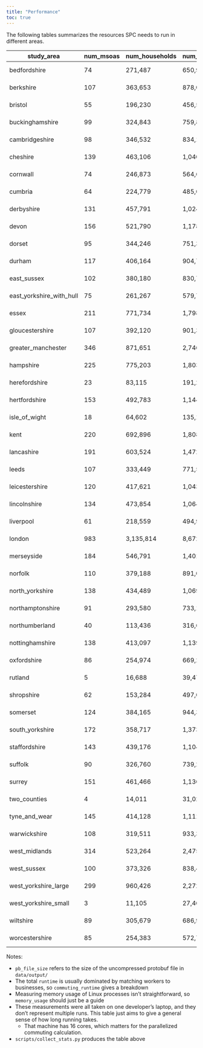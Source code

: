 ```yaml
---
title: "Performance"
toc: true
---
```


The following tables summarizes the resources SPC needs to run in different areas.

|       study_area       |num_msoas|num_households|num_people|pb_file_size|  runtime |commuting_runtime|memory_usage|
|------------------------|---------|--------------|----------|------------|----------|-----------------|------------|
|      bedfordshire      |    74   |    271,487   |  650,950 |  94.35MiB  |10 seconds|    6 seconds    |  295.78MiB |
|        berkshire       |   107   |    363,653   |  878,045 |  127.03MiB |13 seconds|    7 seconds    |  302.27MiB |
|         bristol        |    55   |    196,230   |  456,532 |  68.20MiB  | 5 seconds|     1 second    |  153.51MiB |
|     buckinghamshire    |    99   |    324,843   |  759,879 |  109.15MiB |10 seconds|    5 seconds    |  299.43MiB |
|     cambridgeshire     |    98   |    346,532   |  834,141 |  120.21MiB |13 seconds|    6 seconds    |  302.25MiB |
|        cheshire        |   139   |    463,106   | 1,040,634|  150.61MiB |15 seconds|    6 seconds    |  306.93MiB |
|        cornwall        |    74   |    246,873   |  564,604 |  83.34MiB  | 7 seconds|    2 seconds    |  279.33MiB |
|         cumbria        |    64   |    224,779   |  485,035 |  70.73MiB  | 8 seconds|    3 seconds    |  154.04MiB |
|       derbyshire       |   131   |    457,791   | 1,024,952|  148.77MiB |16 seconds|    8 seconds    |  306.59MiB |
|          devon         |   156   |    521,790   | 1,178,315|  171.73MiB |20 seconds|    10 seconds   |  558.07MiB |
|         dorset         |    95   |    344,246   |  751,334 |  109.21MiB |11 seconds|    4 seconds    |  300.99MiB |
|         durham         |   117   |    406,164   |  904,785 |  130.78MiB |10 seconds|    3 seconds    |  301.74MiB |
|       east_sussex      |   102   |    380,180   |  830,761 |  120.05MiB |11 seconds|    5 seconds    |  301.82MiB |
|east_yorkshire_with_hull|    75   |    261,267   |  579,746 |  85.40MiB  | 7 seconds|    2 seconds    |  280.82MiB |
|          essex         |   211   |    771,734   | 1,798,893|  260.51MiB |36 seconds|    24 seconds   |  602.83MiB |
|     gloucestershire    |   107   |    392,120   |  901,395 |  129.72MiB |13 seconds|    5 seconds    |  304.15MiB |
|   greater_manchester   |   346   |    871,651   | 2,746,858|  388.45MiB | 2 minutes|    83 seconds   |   1.09GiB  |
|        hampshire       |   225   |    775,203   | 1,803,991|  262.30MiB |41 seconds|    28 seconds   |  603.87MiB |
|      herefordshire     |    23   |    83,115    |  191,282 |  27.91MiB  | 4 seconds|     1 second    |  76.86MiB  |
|      hertfordshire     |   153   |    492,783   | 1,144,974|  165.25MiB |19 seconds|    11 seconds   |  557.76MiB |
|      isle_of_wight     |    18   |    64,602    |  135,125 |  20.72MiB  | 3 seconds|     1 second    |  72.07MiB  |
|          kent          |   220   |    692,896   | 1,808,206|  259.15MiB |29 seconds|    18 seconds   |  601.44MiB |
|       lancashire       |   191   |    603,524   | 1,472,550|  210.57MiB |22 seconds|    12 seconds   |  594.20MiB |
|          leeds         |   107   |    333,449   |  771,520 |  112.94MiB |21 seconds|    7 seconds    |  301.40MiB |
|     leicestershire     |   120   |    417,621   | 1,043,283|  147.66MiB |17 seconds|    10 seconds   |  304.30MiB |
|      lincolnshire      |   134   |    473,854   | 1,064,174|  153.04MiB |13 seconds|    6 seconds    |  553.98MiB |
|        liverpool       |    61   |    218,559   |  494,999 |  70.81MiB  | 9 seconds|    3 seconds    |  152.88MiB |
|         london         |   983   |   3,135,814  | 8,672,103|   1.23GiB  |11 minutes|    10 minutes   |   4.32GiB  |
|       merseyside       |   184   |    546,791   | 1,401,012|  199.91MiB |25 seconds|    17 seconds   |  592.73MiB |
|         norfolk        |   110   |    379,188   |  891,006 |  129.99MiB |11 seconds|    4 seconds    |  304.41MiB |
|     north_yorkshire    |   138   |    434,489   | 1,069,514|  154.35MiB |14 seconds|    6 seconds    |  554.40MiB |
|    northamptonshire    |    91   |    293,580   |  733,190 |  106.13MiB | 9 seconds|    4 seconds    |  299.26MiB |
|     northumberland     |    40   |    113,436   |  316,618 |  45.45MiB  | 5 seconds|     1 second    |  141.78MiB |
|     nottinghamshire    |   138   |    413,097   | 1,139,096|  163.42MiB |18 seconds|    11 seconds   |  555.30MiB |
|       oxfordshire      |    86   |    254,974   |  669,237 |  96.24MiB  | 9 seconds|    4 seconds    |  281.55MiB |
|         rutland        |    5    |    16,688    |  39,475  |   5.79MiB  | 2 seconds|     1 second    |  20.63MiB  |
|       shropshire       |    62   |    153,284   |  497,064 |  70.73MiB  | 6 seconds|    2 seconds    |  152.21MiB |
|        somerset        |   124   |    384,165   |  944,394 |  137.94MiB |14 seconds|    6 seconds    |  304.68MiB |
|     south_yorkshire    |   172   |    358,717   | 1,373,401|  191.22MiB |25 seconds|    17 seconds   |  556.05MiB |
|      staffordshire     |   143   |    439,176   | 1,104,925|  157.70MiB |14 seconds|    6 seconds    |  554.71MiB |
|         suffolk        |    90   |    326,760   |  739,296 |  106.69MiB | 9 seconds|    3 seconds    |  298.95MiB |
|         surrey         |   151   |    461,466   | 1,136,090|  163.70MiB |21 seconds|    13 seconds   |  557.62MiB |
|      two_counties      |    4    |    14,011    |  31,024  |   4.73MiB  |10 seconds|     1 second    |  11.73MiB  |
|      tyne_and_wear     |   145   |    414,128   | 1,111,239|  157.14MiB |12 seconds|    6 seconds    |  553.16MiB |
|      warwickshire      |   108   |    319,511   |  933,391 |  132.23MiB |16 seconds|    9 seconds    |  302.51MiB |
|      west_midlands     |   314   |    523,264   | 2,475,918|  347.98MiB |37 seconds|    24 seconds   |   1.05GiB  |
|       west_sussex      |   100   |    373,326   |  838,440 |  122.10MiB |11 seconds|    4 seconds    |  302.56MiB |
|  west_yorkshire_large  |   299   |    960,426   | 2,272,063|  331.00MiB |41 seconds|    27 seconds   |   1.08GiB  |
|  west_yorkshire_small  |    3    |    11,105    |  27,466  |   4.26MiB  | 6 seconds|     1 second    |  11.59MiB  |
|        wiltshire       |    89   |    305,679   |  686,963 |  100.68MiB | 8 seconds|    2 seconds    |  297.41MiB |
|     worcestershire     |    85   |    254,383   |  572,751 |  83.90MiB  | 8 seconds|    3 seconds    |  279.81MiB |

Notes:

- `pb_file_size` refers to the size of the uncompressed protobuf file in `data/output/`
- The total `runtime` is usually dominated by matching workers to businesses, so `commuting_runtime` gives a breakdown
- Measuring memory usage of Linux processes isn't straightforward, so `memory_usage` should just be a guide
- These measurements were all taken on one developer's laptop, and they don't represent multiple runs. This table just aims to give a general sense of how long running takes.
  - That machine has 16 cores, which matters for the parallelized commuting calculation.
- `scripts/collect_stats.py` produces the table above
